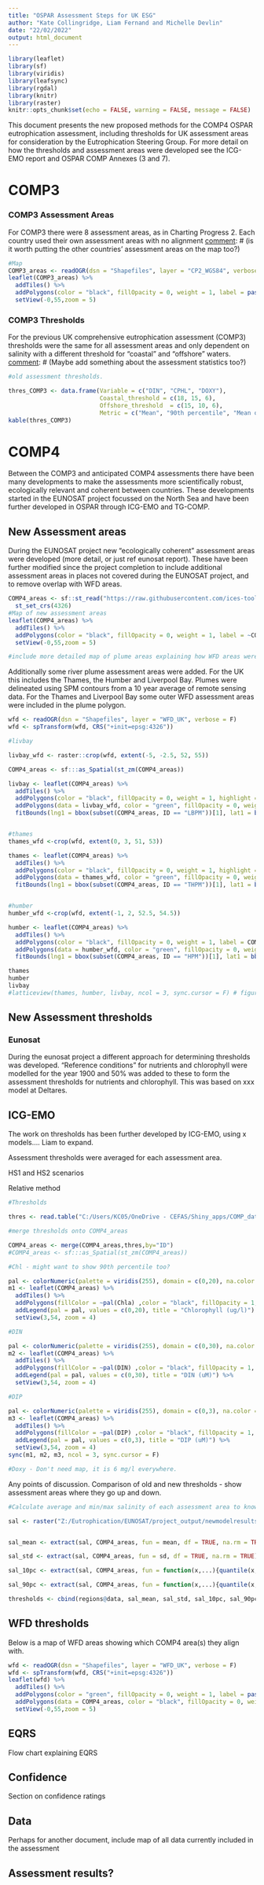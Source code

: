 ```yaml
---
title: "OSPAR Assessment Steps for UK ESG"
author: "Kate Collingridge, Liam Fernand and Michelle Devlin"
date: "22/02/2022"
output: html_document
---
```


```r
library(leaflet)
library(sf)
library(viridis)
library(leafsync)
library(rgdal)
library(knitr)
library(raster)
knitr::opts_chunk$set(echo = FALSE, warning = FALSE, message = FALSE)
```

This document presents the new proposed methods for the COMP4 OSPAR eutrophication assessment, including thresholds for UK assessment areas for consideration by the Eutrophication Steering Group. For more detail on how the thresholds and assessment areas were developed see the ICG-EMO report and OSPAR COMP Annexes (3 and 7).

# COMP3

### COMP3 Assessment Areas

For COMP3 there were 8 assessment areas, as in Charting Progress 2. Each country used their own assessment areas with no alignment
[comment]: # (is it worth putting the other countries' assessment areas on the map too?)


```r
#Map
COMP3_areas <- readOGR(dsn = "Shapefiles", layer = "CP2_WGS84", verbose = F)
leaflet(COMP3_areas) %>%
  addTiles() %>%
  addPolygons(color = "black", fillOpacity = 0, weight = 1, label = paste0("Region ", COMP3_areas$CP2_Region)) %>% 
  setView(-0,55,zoom = 5)


```
### COMP3 Thresholds

For the previous UK comprehensive eutrophication assessment (COMP3) thresholds were the same for all assessment areas and only dependent on salinity with a different threshold for "coastal" and "offshore" waters.
[comment]: # (Maybe add something about the assessment statistics too?)



```r
#old assessment thresholds.

thres_COMP3 <- data.frame(Variable = c("DIN", "CPHL", "DOXY"),
                          Coastal_threshold = c(18, 15, 6),
                          Offshore_threshold  = c(15, 10, 6),
                          Metric = c("Mean", "90th percentile", "Mean of lowest quartile in bottom waters"))
kable(thres_COMP3)
```


[comment]: # (should we include the results of the previous assessment here?? And that it was a simple pass/fail with confidence assessment)


# COMP4

Between the COMP3 and anticipated COMP4 assessments there have been many developments to make the assessments more scientifically robust, ecologically relevant and coherent between countries. These developments started in the EUNOSAT project focussed on the North Sea and have been further developed in OSPAR through ICG-EMO and TG-COMP.

## New Assessment areas

During the EUNOSAT project new "ecologically coherent" assessment areas were developed (more detail, or just ref eunosat report). These have been further modified since the project completion to include additional assessment areas in places not covered during the EUNOSAT project, and to remove overlap with WFD areas.


```r
COMP4_areas <- sf::st_read("https://raw.githubusercontent.com/ices-tools-dev/COMPEAT/master/assessment_areas/COMP4_assessment_areas.csv",quiet = T) %>%
  st_set_crs(4326)
#Map of new assessment areas
leaflet(COMP4_areas) %>%
  addTiles() %>%
  addPolygons(color = "black", fillOpacity = 0, weight = 1, label = ~COMP4_areas$ID, popup = COMP4_areas$Area_Name_) %>% # popups not quite working properly
  setView(-0,55,zoom = 5)

#include more detailed map of plume areas explaining how WFD areas were incorporated.

```

Additionally some river plume assessment areas were added. For the UK this includes the Thames, the Humber and Liverpool Bay.
Plumes were delineated using SPM contours from a 10 year average of remote sensing data. For the Thames and Liverpool Bay some outer WFD assessment areas were included in the plume polygon.

```r

wfd <- readOGR(dsn = "Shapefiles", layer = "WFD_UK", verbose = F)
wfd <- spTransform(wfd, CRS("+init=epsg:4326"))

#livbay

livbay_wfd <- raster::crop(wfd, extent(-5, -2.5, 52, 55))

COMP4_areas <- sf:::as_Spatial(st_zm(COMP4_areas))

livbay <- leaflet(COMP4_areas) %>%
  addTiles() %>%
  addPolygons(color = "black", fillOpacity = 0, weight = 1, highlight = highlightOptions(weight = 3, bringToFront = TRUE, sendToBack = TRUE)) %>%
  addPolygons(data = livbay_wfd, color = "green", fillOpacity = 0, weight = 1, label = paste0(wfd$WB_NAME, ";   Adjacent COMP4 assessment area: ", wfd$COMP4_area), highlight = highlightOptions(weight = 3, bringToFront = TRUE, sendToBack = TRUE)) %>% 
  fitBounds(lng1 = bbox(subset(COMP4_areas, ID == "LBPM"))[1], lat1 = bbox(subset(COMP4_areas, ID == "LBPM"))[2], lng2 = bbox(subset(COMP4_areas, ID == "LBPM"))[3], lat2 = bbox(subset(COMP4_areas, ID == "LBPM"))[4])


#thames
thames_wfd <-crop(wfd, extent(0, 3, 51, 53))

thames <- leaflet(COMP4_areas) %>%
  addTiles() %>%
  addPolygons(color = "black", fillOpacity = 0, weight = 1, highlight = highlightOptions(weight = 3, bringToFront = TRUE, sendToBack = TRUE)) %>%
  addPolygons(data = thames_wfd, color = "green", fillOpacity = 0, weight = 1, label = paste0(wfd$WB_NAME, ";   Adjacent COMP4 assessment area: ", wfd$COMP4_area), highlight = highlightOptions(weight = 3, bringToFront = TRUE, sendToBack = TRUE)) %>% 
  fitBounds(lng1 = bbox(subset(COMP4_areas, ID == "THPM"))[1], lat1 = bbox(subset(COMP4_areas, ID == "THPM"))[2], lng2 = bbox(subset(COMP4_areas, ID == "THPM"))[3], lat2 = bbox(subset(COMP4_areas, ID == "THPM"))[4])


#humber
humber_wfd <-crop(wfd, extent(-1, 2, 52.5, 54.5))

humber <- leaflet(COMP4_areas) %>%
  addTiles() %>%
  addPolygons(color = "black", fillOpacity = 0, weight = 1, label = COMP4_areas$Area_Name_, highlight = highlightOptions(weight = 3, bringToFront = TRUE, sendToBack = TRUE)) %>%
  addPolygons(data = humber_wfd, color = "green", fillOpacity = 0, weight = 1, label = paste0(wfd$WB_NAME, ";   Adjacent COMP4 assessment area: ", wfd$COMP4_area), highlight = highlightOptions(weight = 3, bringToFront = TRUE, sendToBack = TRUE)) %>% 
  fitBounds(lng1 = bbox(subset(COMP4_areas, ID == "HPM"))[1], lat1 = bbox(subset(COMP4_areas, ID == "HPM"))[2], lng2 = bbox(subset(COMP4_areas, ID == "HPM"))[3], lat2 = bbox(subset(COMP4_areas, ID == "HPM"))[4])

thames
humber
livbay
#latticeview(thames, humber, livbay, ncol = 3, sync.cursor = F) # figure out if it is possible to add space between them
```



## New Assessment thresholds

### Eunosat

During the eunosat project a different approach for determining thresholds was developed. "Reference conditions" for nutrients and chlorophyll were modelled for the year 1900 and 50% was added to these to form the assessment thresholds for nutrients and chlorophyll. This was based on xxx model at Deltares.

[comment]: # (could add a map here but might be better just to skip to the later versions)


## ICG-EMO

The work on thresholds has been further developed by ICG-EMO, using x models.... Liam to expand.

Assessment thresholds were averaged for each assessment area.

HS1 and HS2 scenarios

Relative method

```r
#Thresholds

thres <- read.table("C:/Users/KC05/OneDrive - CEFAS/Shiny_apps/COMP_data/COMP_data_shiny/data/Thresholds_ICGEMO_Jan2022.csv", header = T, sep = ",") # these are the HS1 thresholds

#merge thresholds onto COMP4_areas

COMP4_areas <- merge(COMP4_areas,thres,by="ID")
#COMP4_areas <- sf:::as_Spatial(st_zm(COMP4_areas))

#Chl - might want to show 90th percentile too?

pal <- colorNumeric(palette = viridis(255), domain = c(0,20), na.color = "#00000000")
m1 <- leaflet(COMP4_areas) %>%
  addTiles() %>%
  addPolygons(fillColor = ~pal(Chla) ,color = "black", fillOpacity = 1, weight = 1, popup = paste0(COMP4_areas$Area_Name_, "<br>","Chlorophyll", " theshold: ", as.character(round(COMP4_areas$Chla,2)), " (HS1).")) %>%
  addLegend(pal = pal, values = c(0,20), title = "Chlorophyll (ug/l)") %>%
  setView(3,54, zoom = 4)

#DIN

pal <- colorNumeric(palette = viridis(255), domain = c(0,30), na.color = "#00000000")
m2 <- leaflet(COMP4_areas) %>%
  addTiles() %>%
  addPolygons(fillColor = ~pal(DIN) ,color = "black", fillOpacity = 1, weight = 1, popup = paste0(COMP4_areas$Area_Name_, "<br>","Chlorophyll", " theshold: ", as.character(round(COMP4_areas$DIN,2)), " (HS1)")) %>%
  addLegend(pal = pal, values = c(0,30), title = "DIN (uM)") %>%
  setView(3,54, zoom = 4)

#DIP

pal <- colorNumeric(palette = viridis(255), domain = c(0,3), na.color = "#00000000")
m3 <- leaflet(COMP4_areas) %>%
  addTiles() %>%
  addPolygons(fillColor = ~pal(DIP) ,color = "black", fillOpacity = 1, weight = 1, popup = paste0(COMP4_areas$Area_Name_, "<br>","Chlorophyll", " theshold: ", as.character(round(COMP4_areas$DIP,2)), " (HS1)")) %>%
  addLegend(pal = pal, values = c(0,3), title = "DIP (uM)") %>%
  setView(3,54, zoom = 4)
sync(m1, m2, m3, ncol = 3, sync.cursor = F)

#Doxy - Don't need map, it is 6 mg/l everywhere.

```

Any points of discussion.
Comparison of old and new thresholds - show assessment areas where they go up and down.
```r

#Calculate average and min/max salinity of each assessment area to know whether to assign it coastal or offshore for old thresholds, then calculate difference between old and new thresholds and plot on map.

sal <- raster("Z:/Eutrophication/EUNOSAT/project_output/newmodelresultsfromanouk_nov19/sal.tif")


sal_mean <- extract(sal, COMP4_areas, fun = mean, df = TRUE, na.rm = TRUE)

sal_std <- extract(sal, COMP4_areas, fun = sd, df = TRUE, na.rm = TRUE)

sal_10pc <- extract(sal, COMP4_areas, fun = function(x,...){quantile(x, 0.1,na.rm = TRUE)}, df = TRUE, na.rm = TRUE)

sal_90pc <- extract(sal, COMP4_areas, fun = function(x,...){quantile(x, 0.9,na.rm = TRUE)}, df = TRUE, na.rm = TRUE)

thresholds <- cbind(regions@data, sal_mean, sal_std, sal_10pc, sal_90pc)


```
## WFD thresholds

Below is a map of WFD areas showing which COMP4 area(s) they align with.

[comment]: # (add the actual WFD thresholds when I have them.)


```r
wfd <- readOGR(dsn = "Shapefiles", layer = "WFD_UK", verbose = F)
wfd <- spTransform(wfd, CRS("+init=epsg:4326"))
leaflet(wfd) %>%
  addTiles() %>%
  addPolygons(color = "green", fillOpacity = 0, weight = 1, label = paste0(wfd$WB_NAME, ";   Adjacent COMP4 assessment area: ", wfd$COMP4_area)) %>% 
  addPolygons(data = COMP4_areas, color = "black", fillOpacity = 0, weight = 1, label = paste0(COMP4_areas$ID, " - ", COMP4_areas$Area_Name_)) %>%
  setView(-0,55,zoom = 5)

```

## EQRS

Flow chart explaining EQRS

## Confidence

Section on confidence ratings

## Data

Perhaps for another document, include map of all data currently included in the assessment

## Assessment results?
